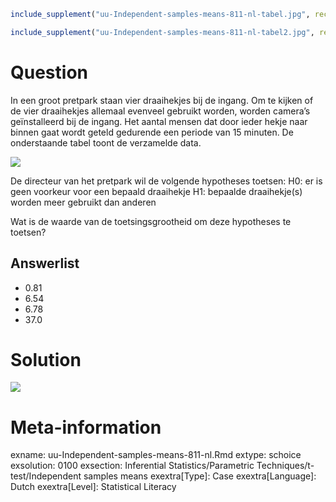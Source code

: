 ```r
include_supplement("uu-Independent-samples-means-811-nl-tabel.jpg", recursive = TRUE)
```

```r
include_supplement("uu-Independent-samples-means-811-nl-tabel2.jpg", recursive = TRUE)
```

Question
========
  
In een groot pretpark staan vier draaihekjes bij de ingang. Om te kijken of de vier draaihekjes allemaal evenveel gebruikt worden, worden camera’s geïnstalleerd bij de ingang. Het aantal mensen dat door ieder hekje naar binnen gaat wordt geteld gedurende een periode van 15 minuten. De onderstaande tabel toont de verzamelde data. 

![](uu-Independent-samples-means-811-nl-tabel.jpg)

De directeur van het pretpark wil de volgende hypotheses toetsen:
H0: er is geen voorkeur voor een bepaald draaihekje 
H1: bepaalde draaihekje(s) worden meer gebruikt dan anderen

Wat is de waarde van de toetsingsgrootheid om deze hypotheses te toetsen?

  
Answerlist
----------
* 0.81
* 6.54  
* 6.78
* 37.0


Solution
========
  
![](uu-Independent-samples-means-811-nl-tabel2.jpg)

Meta-information
================
exname: uu-Independent-samples-means-811-nl.Rmd
extype: schoice
exsolution: 0100
exsection: Inferential Statistics/Parametric Techniques/t-test/Independent samples means
exextra[Type]: Case
exextra[Language]: Dutch
exextra[Level]: Statistical Literacy
